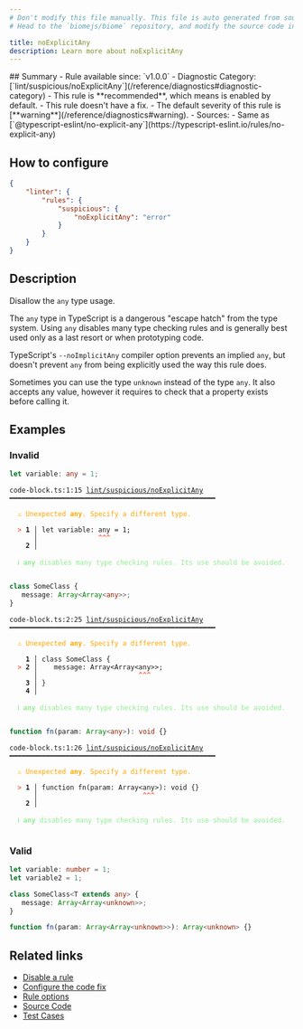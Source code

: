 ```yaml
---
# Don't modify this file manually. This file is auto generated from source, and you will lose your changes next time the website is built.
# Head to the `biomejs/biome` repository, and modify the source code in there.

title: noExplicitAny
description: Learn more about noExplicitAny
---
```


<Tabs>
<TabItem label="TypeScript and TSX" icon="seti:typescript">
## Summary
- Rule available since: `v1.0.0`
- Diagnostic Category: [`lint/suspicious/noExplicitAny`](/reference/diagnostics#diagnostic-category)
- This rule is **recommended**, which means is enabled by default.
- This rule doesn't have a fix.
- The default severity of this rule is [**warning**](/reference/diagnostics#warning).
- Sources: 
  - Same as [`@typescript-eslint/no-explicit-any`](https://typescript-eslint.io/rules/no-explicit-any)

## How to configure
```json title="biome.json"
{
	"linter": {
		"rules": {
			"suspicious": {
				"noExplicitAny": "error"
			}
		}
	}
}

```
## Description
Disallow the `any` type usage.

The `any` type in TypeScript is a dangerous "escape hatch" from the type system.
Using `any` disables many type checking rules and is generally best used only as a last resort or when prototyping code.

TypeScript's `--noImplicitAny` compiler option prevents an implied `any`,
but doesn't prevent `any` from being explicitly used the way this rule does.

Sometimes you can use the type `unknown` instead of the type `any`.
It also accepts any value, however it requires to check that a property exists before calling it.

## Examples

### Invalid

```ts
let variable: any = 1;
```

<pre class="language-text"><code class="language-text">code-block.ts:1:15 <a href="https://biomejs.dev/linter/rules/no-explicit-any">lint/suspicious/noExplicitAny</a> ━━━━━━━━━━━━━━━━━━━━━━━━━━━━━━━━━━━━━━━━━━━━━━━━━━━<br /><br />  <strong><span style="color: Orange;">⚠</span></strong> <span style="color: Orange;">Unexpected </span><span style="color: Orange;"><strong>any</strong></span><span style="color: Orange;">. Specify a different type.</span><br />  <br />  <strong><span style="color: Tomato;">&gt;</span></strong> <strong>1 │ </strong>let variable: any = 1;<br />   <strong>   │ </strong>              <strong><span style="color: Tomato;">^</span></strong><strong><span style="color: Tomato;">^</span></strong><strong><span style="color: Tomato;">^</span></strong><br />    <strong>2 │ </strong><br />  <br />  <strong><span style="color: lightgreen;">ℹ</span></strong> <span style="color: lightgreen;"><strong>any</strong></span><span style="color: lightgreen;"> disables many type checking rules. Its use should be avoided.</span><br />  <br /></code></pre>

```ts
class SomeClass {
   message: Array<Array<any>>;
}
```

<pre class="language-text"><code class="language-text">code-block.ts:2:25 <a href="https://biomejs.dev/linter/rules/no-explicit-any">lint/suspicious/noExplicitAny</a> ━━━━━━━━━━━━━━━━━━━━━━━━━━━━━━━━━━━━━━━━━━━━━━━━━━━<br /><br />  <strong><span style="color: Orange;">⚠</span></strong> <span style="color: Orange;">Unexpected </span><span style="color: Orange;"><strong>any</strong></span><span style="color: Orange;">. Specify a different type.</span><br />  <br />    <strong>1 │ </strong>class SomeClass &#123;<br />  <strong><span style="color: Tomato;">&gt;</span></strong> <strong>2 │ </strong>   message: Array&lt;Array&lt;any&gt;&gt;;<br />   <strong>   │ </strong>                        <strong><span style="color: Tomato;">^</span></strong><strong><span style="color: Tomato;">^</span></strong><strong><span style="color: Tomato;">^</span></strong><br />    <strong>3 │ </strong>&#125;<br />    <strong>4 │ </strong><br />  <br />  <strong><span style="color: lightgreen;">ℹ</span></strong> <span style="color: lightgreen;"><strong>any</strong></span><span style="color: lightgreen;"> disables many type checking rules. Its use should be avoided.</span><br />  <br /></code></pre>

```ts
function fn(param: Array<any>): void {}
```

<pre class="language-text"><code class="language-text">code-block.ts:1:26 <a href="https://biomejs.dev/linter/rules/no-explicit-any">lint/suspicious/noExplicitAny</a> ━━━━━━━━━━━━━━━━━━━━━━━━━━━━━━━━━━━━━━━━━━━━━━━━━━━<br /><br />  <strong><span style="color: Orange;">⚠</span></strong> <span style="color: Orange;">Unexpected </span><span style="color: Orange;"><strong>any</strong></span><span style="color: Orange;">. Specify a different type.</span><br />  <br />  <strong><span style="color: Tomato;">&gt;</span></strong> <strong>1 │ </strong>function fn(param: Array&lt;any&gt;): void &#123;&#125;<br />   <strong>   │ </strong>                         <strong><span style="color: Tomato;">^</span></strong><strong><span style="color: Tomato;">^</span></strong><strong><span style="color: Tomato;">^</span></strong><br />    <strong>2 │ </strong><br />  <br />  <strong><span style="color: lightgreen;">ℹ</span></strong> <span style="color: lightgreen;"><strong>any</strong></span><span style="color: lightgreen;"> disables many type checking rules. Its use should be avoided.</span><br />  <br /></code></pre>

### Valid

```ts
let variable: number = 1;
let variable2 = 1;
```

```ts
class SomeClass<T extends any> {
   message: Array<Array<unknown>>;
}
```

```ts
function fn(param: Array<Array<unknown>>): Array<unknown> {}
```

## Related links

- [Disable a rule](/linter/#disable-a-rule)
- [Configure the code fix](/linter#configure-the-code-fix)
- [Rule options](/linter/#rule-options)
- [Source Code](https://github.com/biomejs/biome/blob/main/crates/biome_js_analyze/src/lint/suspicious/no_explicit_any.rs)
- [Test Cases](https://github.com/biomejs/biome/blob/main/crates/biome_js_analyze/tests/specs/suspicious/noExplicitAny)

</TabItem>
</Tabs>

